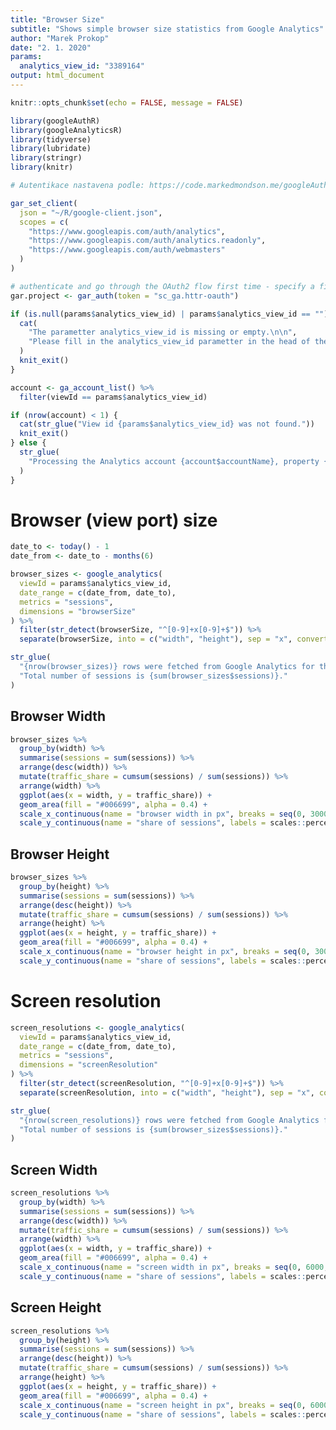 ```yaml
---
title: "Browser Size"
subtitle: "Shows simple browser size statistics from Google Analytics"
author: "Marek Prokop"
date: "2. 1. 2020"
params:
  analytics_view_id: "3389164"
output: html_document
---
```


```r
knitr::opts_chunk$set(echo = FALSE, message = FALSE)
```

```r
library(googleAuthR)
library(googleAnalyticsR)
library(tidyverse)
library(lubridate)
library(stringr)
library(knitr)
```

```r
# Autentikace nastavena podle: https://code.markedmondson.me/googleAuthR/articles/google-authentication-types.html#setting-the-client-via-google-cloud-client-json

gar_set_client(
  json = "~/R/google-client.json", 
  scopes = c(
    "https://www.googleapis.com/auth/analytics",
    "https://www.googleapis.com/auth/analytics.readonly",
    "https://www.googleapis.com/auth/webmasters"
  )
)

# authenticate and go through the OAuth2 flow first time - specify a filename to save to by passing it in
gar.project <- gar_auth(token = "sc_ga.httr-oauth")
```

```r
if (is.null(params$analytics_view_id) | params$analytics_view_id == "") {
  cat(
    "The parametter analytics_view_id is missing or empty.\n\n", 
    "Please fill in the analytics_view_id parametter in the head of the Rmd document. You can find your view id in Google Analytics View Settings."
  )
  knit_exit()
}
```

```r
account <- ga_account_list() %>% 
  filter(viewId == params$analytics_view_id)

if (nrow(account) < 1) {
  cat(str_glue("View id {params$analytics_view_id} was not found."))
  knit_exit()
} else {
  str_glue(
    "Processing the Analytics account {account$accountName}, property {account$webPropertyName}, view {account$viewName}."
  )
}
```

# Browser (view port) size

```r
date_to <- today() - 1
date_from <- date_to - months(6)

browser_sizes <- google_analytics(
  viewId = params$analytics_view_id,
  date_range = c(date_from, date_to),
  metrics = "sessions",
  dimensions = "browserSize"
) %>% 
  filter(str_detect(browserSize, "^[0-9]+x[0-9]+$")) %>% 
  separate(browserSize, into = c("width", "height"), sep = "x", convert = TRUE)

str_glue(
  "{nrow(browser_sizes)} rows were fetched from Google Analytics for the period from {date_from} to {date_to}.\n",
  "Total number of sessions is {sum(browser_sizes$sessions)}."
)
```

## Browser Width

```r
browser_sizes %>% 
  group_by(width) %>% 
  summarise(sessions = sum(sessions)) %>% 
  arrange(desc(width)) %>% 
  mutate(traffic_share = cumsum(sessions) / sum(sessions)) %>% 
  arrange(width) %>% 
  ggplot(aes(x = width, y = traffic_share)) +
  geom_area(fill = "#006699", alpha = 0.4) +
  scale_x_continuous(name = "browser width in px", breaks = seq(0, 3000, by = 200)) +
  scale_y_continuous(name = "share of sessions", labels = scales::percent)
```


## Browser Height

```r
browser_sizes %>% 
  group_by(height) %>% 
  summarise(sessions = sum(sessions)) %>% 
  arrange(desc(height)) %>% 
  mutate(traffic_share = cumsum(sessions) / sum(sessions)) %>% 
  arrange(height) %>% 
  ggplot(aes(x = height, y = traffic_share)) +
  geom_area(fill = "#006699", alpha = 0.4) +
  scale_x_continuous(name = "browser height in px", breaks = seq(0, 3000, by = 200)) +
  scale_y_continuous(name = "share of sessions", labels = scales::percent)
```

# Screen resolution

```r
screen_resolutions <- google_analytics(
  viewId = params$analytics_view_id,
  date_range = c(date_from, date_to),
  metrics = "sessions",
  dimensions = "screenResolution"
) %>% 
  filter(str_detect(screenResolution, "^[0-9]+x[0-9]+$")) %>% 
  separate(screenResolution, into = c("width", "height"), sep = "x", convert = TRUE)

str_glue(
  "{nrow(screen_resolutions)} rows were fetched from Google Analytics for the period from {date_from} to {date_to}.\n",
  "Total number of sessions is {sum(browser_sizes$sessions)}."
)
```

## Screen Width

```r
screen_resolutions %>% 
  group_by(width) %>% 
  summarise(sessions = sum(sessions)) %>% 
  arrange(desc(width)) %>% 
  mutate(traffic_share = cumsum(sessions) / sum(sessions)) %>% 
  arrange(width) %>% 
  ggplot(aes(x = width, y = traffic_share)) +
  geom_area(fill = "#006699", alpha = 0.4) +
  scale_x_continuous(name = "screen width in px", breaks = seq(0, 6000, by = 200)) +
  scale_y_continuous(name = "share of sessions", labels = scales::percent)
```


## Screen Height

```r
screen_resolutions %>% 
  group_by(height) %>% 
  summarise(sessions = sum(sessions)) %>% 
  arrange(desc(height)) %>% 
  mutate(traffic_share = cumsum(sessions) / sum(sessions)) %>% 
  arrange(height) %>% 
  ggplot(aes(x = height, y = traffic_share)) +
  geom_area(fill = "#006699", alpha = 0.4) +
  scale_x_continuous(name = "screen height in px", breaks = seq(0, 6000, by = 200)) +
  scale_y_continuous(name = "share of sessions", labels = scales::percent)
```

